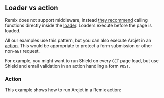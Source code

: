 
## Loader vs action

Remix does not support middleware, instead [they
recommend](https://github.com/remix-run/remix/discussions/1432) calling
functions directly inside the
[loader](https://remix.run/docs/en/main/route/loader). Loaders execute before
the page is loaded.

All our examples use this pattern, but you can also execute Arcjet in an
[action](https://remix.run/docs/en/main/route/action). This would be appropriate
to protect a form submission or other non-`GET` request.

For example, you might want to run Shield on every `GET` page load, but use
Shield and email validation in an action handling a form `POST`.

### Action

This example shows how to run Arcjet in a Remix action:

<SelectableContent client:load syncKey="language" frameworkSwitcher>
  <div slot="TS" slotIdx="1">
    <Code code={ActionTS} lang="ts" />
  </div>
  <div slot="JS" slotIdx="2">
    <Code code={ActionJS} lang="js" />
  </div>
</SelectableContent>
